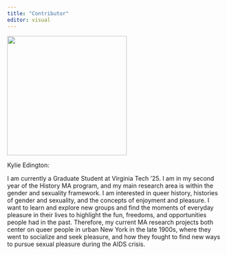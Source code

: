 ```yaml
---
title: "Contributor"
editor: visual
---
```


![](images/IMG_7221.JPG){fig-align="left" width="278"}

Kylie Edington:

I am currently a Graduate Student at Virginia Tech '25. I am in my second year of the History MA program, and my main research area is within the gender and sexuality framework. I am interested in queer history, histories of gender and sexuality, and the concepts of enjoyment and pleasure. I want to learn and explore new groups and find the moments of everyday pleasure in their lives to highlight the fun, freedoms, and opportunities people had in the past. Therefore, my current MA research projects both center on queer people in urban New York in the late 1900s, where they went to socialize and seek pleasure, and how they fought to find new ways to pursue sexual pleasure during the AIDS crisis.
